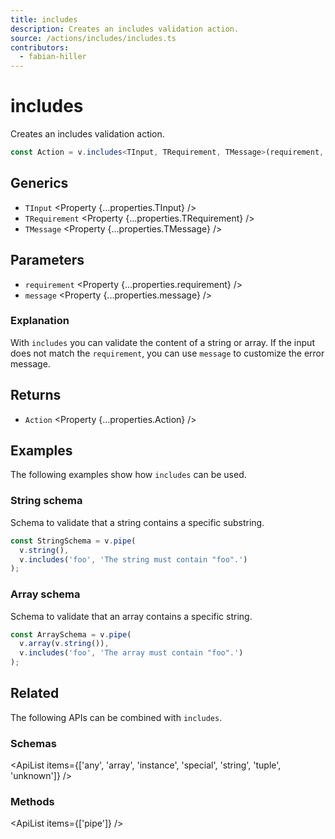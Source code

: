 ```yaml
---
title: includes
description: Creates an includes validation action.
source: /actions/includes/includes.ts
contributors:
  - fabian-hiller
---
```



# includes

Creates an includes validation action.

```ts
const Action = v.includes<TInput, TRequirement, TMessage>(requirement, message);
```

## Generics

- `TInput` <Property {...properties.TInput} />
- `TRequirement` <Property {...properties.TRequirement} />
- `TMessage` <Property {...properties.TMessage} />

## Parameters

- `requirement` <Property {...properties.requirement} />
- `message` <Property {...properties.message} />

### Explanation

With `includes` you can validate the content of a string or array. If the input does not match the `requirement`, you can use `message` to customize the error message.

## Returns

- `Action` <Property {...properties.Action} />

## Examples

The following examples show how `includes` can be used.

### String schema

Schema to validate that a string contains a specific substring.

```ts
const StringSchema = v.pipe(
  v.string(),
  v.includes('foo', 'The string must contain "foo".')
);
```

### Array schema

Schema to validate that an array contains a specific string.

```ts
const ArraySchema = v.pipe(
  v.array(v.string()),
  v.includes('foo', 'The array must contain "foo".')
);
```

## Related

The following APIs can be combined with `includes`.

### Schemas

<ApiList
  items={['any', 'array', 'instance', 'special', 'string', 'tuple', 'unknown']}
/>

### Methods

<ApiList items={['pipe']} />
